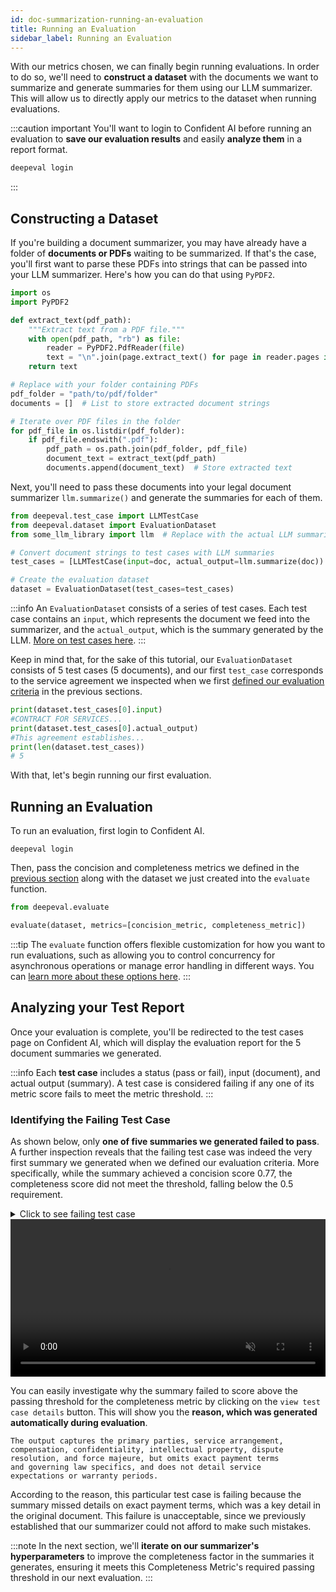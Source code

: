 ```yaml
---
id: doc-summarization-running-an-evaluation
title: Running an Evaluation
sidebar_label: Running an Evaluation
---
```


With our metrics chosen, we can finally begin running evaluations. In order to do so, we'll need to **construct a dataset** with the documents we want to summarize and generate summaries for them using our LLM summarizer. This will allow us to directly apply our metrics to the dataset when running evaluations.

:::caution important
You'll want to login to Confident AI before running an evaluation to **save our evaluation results** and easily **analyze them** in a report format.

```python
deepeval login
```

:::

## Constructing a Dataset

If you're building a document summarizer, you may have already have a folder of **documents or PDFs** waiting to be summarized. If that's the case, you'll first want to parse these PDFs into strings that can be passed into your LLM summarizer. Here's how you can do that using `PyPDF2`.

```python
import os
import PyPDF2

def extract_text(pdf_path):
    """Extract text from a PDF file."""
    with open(pdf_path, "rb") as file:
        reader = PyPDF2.PdfReader(file)
        text = "\n".join(page.extract_text() for page in reader.pages if page.extract_text())
    return text

# Replace with your folder containing PDFs
pdf_folder = "path/to/pdf/folder"
documents = []  # List to store extracted document strings

# Iterate over PDF files in the folder
for pdf_file in os.listdir(pdf_folder):
    if pdf_file.endswith(".pdf"):
        pdf_path = os.path.join(pdf_folder, pdf_file)
        document_text = extract_text(pdf_path)
        documents.append(document_text)  # Store extracted text
```

Next, you'll need to pass these documents into your legal document summarizer `llm.summarize()` and generate the summaries for each of them.

```python
from deepeval.test_case import LLMTestCase
from deepeval.dataset import EvaluationDataset
from some_llm_library import llm  # Replace with the actual LLM summarizer

# Convert document strings to test cases with LLM summaries
test_cases = [LLMTestCase(input=doc, actual_output=llm.summarize(doc)) for doc in documents]

# Create the evaluation dataset
dataset = EvaluationDataset(test_cases=test_cases)
```

:::info
An `EvaluationDataset` consists of a series of test cases. Each test case contains an `input`, which represents the document we feed into the summarizer, and the `actual_output`, which is the summary generated by the LLM. [More on test cases here](/docs/evaluation-test-cases).
:::

Keep in mind that, for the sake of this tutorial, our `EvaluationDataset` consists of 5 test cases (5 documents), and our first `test_case` corresponds to the service agreement we inspected when we first [defined our evaluation criteria](legal-doc-summarizer-defining-a-summarization-criteria) in the previous sections.

```python
print(dataset.test_cases[0].input)
#CONTRACT FOR SERVICES...
print(dataset.test_cases[0].actual_output)
#This agreement establishes...
print(len(dataset.test_cases))
# 5
```

With that, let's begin running our first evaluation.

## Running an Evaluation

To run an evaluation, first login to Confident AI.

```
deepeval login
```

Then, pass the concision and completeness metrics we defined in the [previous section](legal-doc-summarizer-selecting-your-metrics) along with the dataset we just created into the `evaluate` function.

```python
from deepeval.evaluate

evaluate(dataset, metrics=[concision_metric, completeness_metric])
```

:::tip
The `evaluate` function offers flexible customization for how you want to run evaluations, such as allowing you to control concurrency for asynchronous operations or manage error handling in different ways. You can [learn more about these options here](#).
:::

## Analyzing your Test Report

Once your evaluation is complete, you'll be redirected to the test cases page on Confident AI, which will display the evaluation report for the 5 document summaries we generated.

:::info
Each **test case** includes a status (pass or fail), input (document), and actual output (summary). A test case is considered failing if any one of its metric score fails to meet the metric threshold.
:::

### Identifying the Failing Test Case

As shown below, only **one of five summaries we generated failed to pass**. A further inspection reveals that the failing test case was indeed the very first summary we generated when we defined our evaluation criteria. More specifically, while the summary achieved a concision score 0.77, the completeness score did not meet the threshold, falling below the 0.5 requirement.

<details><summary>Click to see failing test case</summary>
<p>

```python
failing_llm_test_case = LLMTestCase(
    input="""
        AGREEMENT FOR SOFTWARE DEVELOPMENT SERVICES

        This Agreement ("Agreement") is made and entered into as of February 1, 2025, by and between Acme Solutions, Inc., a corporation duly organized and existing under the laws of the State of Delaware, with its principal place of business at 123 Tech Lane, San Francisco, CA 94107 ("Provider"), and BetaCorp LLC, a limited liability company duly organized and existing under the laws of the State of New York, with its principal place of business at 456 Business Street, New York, NY 10001 ("Client").

        WHEREAS, Provider is engaged in the business of software development and consulting, specializing in the design, implementation, and maintenance of custom technology solutions;

        WHEREAS, Client desires to engage Provider to perform software development and consulting services as outlined in this Agreement;

        NOW, THEREFORE, in consideration of the mutual covenants and promises set forth herein, the parties agree as follows:

        1. SERVICES
        Provider agrees to develop, test, and deploy software solutions tailored to Client’s business needs as detailed in Exhibit A. Provider shall follow industry best practices and deliver work in accordance with the project timeline outlined therein. Any modifications or additional services requested by Client shall require a written change order, subject to additional fees and revised timelines.

        Provider shall use commercially reasonable efforts to ensure that all deliverables are free of defects and meet the functional requirements agreed upon by both parties. Provider shall conduct periodic progress updates and report to Client at regular intervals throughout the engagement.

        2. COMPENSATION
        Client agrees to compensate Provider for the services rendered under this Agreement in the total amount of Fifty Thousand Dollars ($50,000). Payment shall be made in five (5) equal monthly installments of Ten Thousand Dollars ($10,000) each, payable on the first day of each month, beginning February 1, 2025, and concluding June 1, 2025.

        In the event that additional work is required beyond the scope defined in Exhibit A, such work shall be billed at a rate of One Hundred Fifty Dollars ($150) per hour unless otherwise agreed in writing.

        Failure to make timely payments may result in suspension of services until outstanding amounts are paid. If payments remain unpaid for more than thirty (30) days, a late fee of 1.5% per month shall be applied to any overdue amount.

        3. INTELLECTUAL PROPERTY
        All software, documentation, source code, and other materials produced under this Agreement shall be the exclusive property of Client. Provider agrees that all deliverables created shall be considered work-for-hire as defined under U.S. copyright law, and all rights shall be assigned to Client upon full payment.

        Provider retains no rights to reuse, resell, or otherwise distribute any software developed under this Agreement unless explicitly authorized by Client in writing. Provider agrees not to use any proprietary Client materials for any purpose outside the scope of this Agreement.

        4. CONFIDENTIALITY
        Both parties acknowledge that during the term of this Agreement, they may have access to confidential and proprietary information. Each party agrees to maintain the confidentiality of such information and not disclose it to third parties without prior written consent.

        Confidential information shall include but is not limited to trade secrets, business strategies, technical specifications, and any other non-public information. The obligations under this section shall survive the termination of this Agreement for a period of five (5) years.

        5. WARRANTIES AND REPRESENTATIONS
        Provider warrants that all services performed shall be carried out in a professional manner, consistent with industry standards. Provider further warrants that all software developed under this Agreement shall be free from material defects and shall perform substantially as specified for a period of ninety (90) days following delivery.

        Client acknowledges that software development is inherently complex, and Provider does not warrant that the software will be completely error-free. However, Provider agrees to remedy any material defects reported within the warranty period at no additional cost.

        6. TERM AND TERMINATION
        This Agreement shall commence on February 1, 2025, and continue through August 1, 2025, unless extended or terminated earlier under the provisions herein. Either party may terminate this Agreement upon thirty (30) days' written notice to the other party in the event of a material breach, provided that the breaching party fails to cure such breach within fifteen (15) days of written notice.

        Upon termination, Client shall pay Provider for all services rendered and work completed up to the effective date of termination. If termination occurs prior to the delivery of the final product, Client shall compensate Provider based on the percentage of work completed.

        7. LIABILITY LIMITATIONS
        In no event shall either party be liable for any indirect, incidental, special, or consequential damages arising from this Agreement, including but not limited to lost profits, data loss, or business interruption, even if advised of the possibility of such damages.

        Provider's total aggregate liability under this Agreement shall not exceed the total fees paid by Client to Provider under this Agreement.

        8. INDEMNIFICATION
        Each party shall indemnify, defend, and hold harmless the other party and its respective officers, directors, employees, and agents from and against any claims, liabilities, damages, and expenses arising from any negligent act, omission, or breach of this Agreement.

        Client agrees to indemnify Provider against any claims related to the use of the software in production, except where such claims arise from defects introduced by Provider.

        9. FORCE MAJEURE
        Neither party shall be liable for any failure or delay in performance under this Agreement due to causes beyond its reasonable control, including but not limited to acts of God, natural disasters, war, terrorism, government regulations, labor disputes, or power failures.

        10. DISPUTE RESOLUTION
        In the event of a dispute arising from this Agreement, the parties agree to first attempt resolution through good-faith negotiations. If a resolution cannot be reached within thirty (30) days, the dispute shall be resolved through binding arbitration conducted in the State of California in accordance with the rules of the American Arbitration Association.

        11. GENERAL PROVISIONS
        a) Governing Law: This Agreement shall be governed by and construed in accordance with the laws of the State of California.
        b) Entire Agreement: This Agreement constitutes the entire understanding between the parties and supersedes all prior agreements, written or oral.
        c) Assignment: Neither party may assign or transfer its rights or obligations under this Agreement without the prior written consent of the other party.
        d) Notices: Any notices required under this Agreement shall be in writing and delivered to the respective party’s principal place of business.
        e) Severability: If any provision of this Agreement is found to be unenforceable, the remainder of the Agreement shall remain in full force and effect.

        IN WITNESS WHEREOF, the parties have executed this Agreement as of the Effective Date.

        Signed,

        Acme Solutions, Inc.
        By: __________________________
        Name: John Doe
        Title: CEO

        BetaCorp LLC
        By: __________________________
        Name: Jane Smith
        Title: Managing Partner
    """,
    actual_output="This agreement outlines a software development and consulting arrangement between Acme Solutions, Inc. and BetaCorp LLC. Acme Solutions will provide software services as defined in an exhibit, with work commencing on February 1, 2025, and lasting for a set period unless extended. Compensation is structured as multiple installments, with penalties for late payments mentioned but not detailed. The contract also covers confidentiality, stating that proprietary information must be protected. Intellectual property rights grant ownership to the client, though usage restrictions are not fully explained. Dispute resolution involves arbitration, but jurisdiction specifics are not included here. Liability limitations and termination clauses are covered, but details on service expectations, warranty periods, and potential penalties are not fully elaborated. The contract also references force majeure conditions. Overall, the agreement defines responsibilities, payment terms, and legal considerations, though some specifics on financial penalties, intellectual property nuances, and governing laws are not fully captured in this summary.",
)
```

</p>
</details>

<div
  style={{
    display: "flex",
    alignItems: "center",
    justifyContent: "center",
    marginBottom: "20px",
  }}
>
  <video width="100%" autoPlay loop muted playsInlines>
    <source
      src="https://deepeval-docs.s3.us-east-1.amazonaws.com/tutorial-legal-document-summarizer-ran-evaluation.mp4"
      type="video/mp4"
    />
  </video>
</div>

You can easily investigate why the summary failed to score above the passing threshold for the completeness metric by clicking on the `view test case details` button. This will show you the **reason, which was generated automatically during evaluation**.

```
The output captures the primary parties, service arrangement,
compensation, confidentiality, intellectual property, dispute
resolution, and force majeure, but omits exact payment terms
and governing law specifics, and does not detail service
expectations or warranty periods.
```

According to the reason, this particular test case is failing because the summary missed details on exact payment terms, which was a key detail in the original document. This failure is unacceptable, since we previously established that our summarizer could not afford to make such mistakes.

:::note
In the next section, we'll **iterate on our summarizer's hyperparameters** to improve the completeness factor in the summaries it generates, ensuring it meets this Completeness Metric's required passing threshold in our next evaluation.
:::
